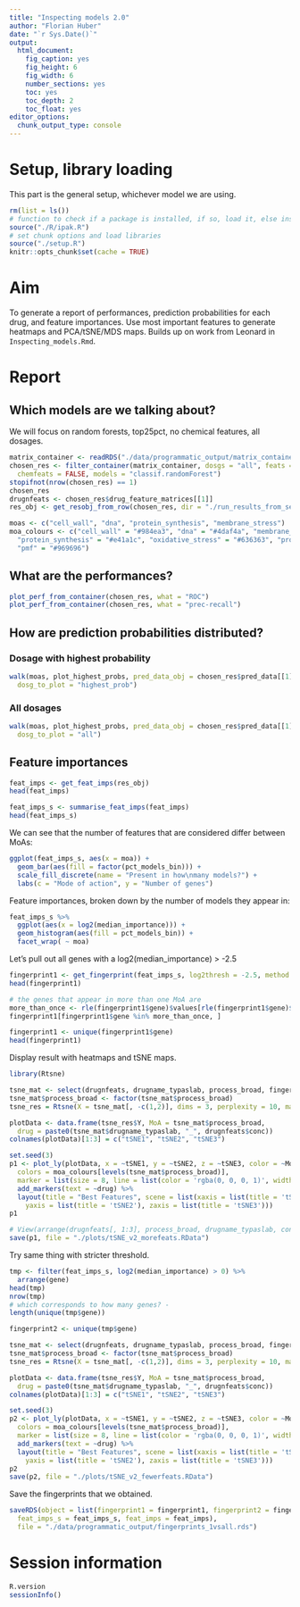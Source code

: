 ```yaml
---
title: "Inspecting models 2.0"
author: "Florian Huber"
date: "`r Sys.Date()`"
output:
  html_document:
    fig_caption: yes
    fig_height: 6
    fig_width: 6
    number_sections: yes
    toc: yes
    toc_depth: 2
    toc_float: yes
editor_options: 
  chunk_output_type: console
---
```


# Setup, library loading

This part is the general setup, whichever model we are using.

```r
rm(list = ls())
# function to check if a package is installed, if so, load it, else install and then load it
source("./R/ipak.R")
# set chunk options and load libraries
source("./setup.R")
knitr::opts_chunk$set(cache = TRUE)
```

# Aim

To generate a report of performances, prediction probabilities for each drug, and feature 
importances. Use most important features to generate heatmaps and PCA/tSNE/MDS maps. Builds up on 
work from Leonard in `Inspecting_models.Rmd`.


# Report

## Which models are we talking about?

We will focus on random forests, top25pct, no chemical features, all dosages. 

```r
matrix_container <- readRDS("./data/programmatic_output/matrix_container_ext.rds")
chosen_res <- filter_container(matrix_container, dosgs = "all", feats = "top25pct", 
  chemfeats = FALSE, models = "classif.randomForest")
stopifnot(nrow(chosen_res) == 1)
chosen_res
drugnfeats <- chosen_res$drug_feature_matrices[[1]]
res_obj <- get_resobj_from_row(chosen_res, dir = "./run_results_from_server/matrix_container_result/")

moas <- c("cell_wall", "dna", "protein_synthesis", "membrane_stress")
moa_colours <- c("cell_wall" = "#984ea3", "dna" = "#4daf4a", "membrane_stress" = "#377eb8", 
  "protein_synthesis" = "#e41a1c", "oxidative_stress" = "#636363", "protein_qc" = "#252525", 
  "pmf" = "#969696")
```

## What are the performances?

```r
plot_perf_from_container(chosen_res, what = "ROC")
plot_perf_from_container(chosen_res, what = "prec-recall")
```

## How are prediction probabilities distributed? 

### Dosage with highest probability

```r
walk(moas, plot_highest_probs, pred_data_obj = chosen_res$pred_data[[1]], 
  dosg_to_plot = "highest_prob")
```

### All dosages

```r
walk(moas, plot_highest_probs, pred_data_obj = chosen_res$pred_data[[1]], 
  dosg_to_plot = "all")
```

## Feature importances

```r
feat_imps <- get_feat_imps(res_obj)
head(feat_imps)

feat_imps_s <- summarise_feat_imps(feat_imps)
head(feat_imps_s)
```

We can see that the number of features that are considered differ between MoAs:

```r
ggplot(feat_imps_s, aes(x = moa)) + 
  geom_bar(aes(fill = factor(pct_models_bin))) + 
  scale_fill_discrete(name = "Present in how\nmany models?") + 
  labs(c = "Mode of action", y = "Number of genes")
```

Feature importances, broken down by the number of models they appear in:

```r
feat_imps_s %>%
  ggplot(aes(x = log2(median_importance))) + 
  geom_histogram(aes(fill = pct_models_bin)) + 
  facet_wrap( ~ moa)
```

Let's pull out all genes with a log2(median_importance) > -2.5

```r
fingerprint1 <- get_fingerprint(feat_imps_s, log2thresh = -2.5, method = "thresh")
head(fingerprint1)

# the genes that appear in more than one MoA are
more_than_once <- rle(fingerprint1$gene)$values[rle(fingerprint1$gene)$lengths > 1]
fingerprint1[fingerprint1$gene %in% more_than_once, ]

fingerprint1 <- unique(fingerprint1$gene)
head(fingerprint1)
```

Display result with heatmaps and tSNE maps.

```r
library(Rtsne)

tsne_mat <- select(drugnfeats, drugname_typaslab, process_broad, fingerprint1)
tsne_mat$process_broad <- factor(tsne_mat$process_broad)
tsne_res = Rtsne(X = tsne_mat[, -c(1,2)], dims = 3, perplexity = 10, max_iter = 2000)

plotData <- data.frame(tsne_res$Y, MoA = tsne_mat$process_broad, 
  drug = paste0(tsne_mat$drugname_typaslab, "_", drugnfeats$conc))
colnames(plotData)[1:3] = c("tSNE1", "tSNE2", "tSNE3")

set.seed(3)
p1 <- plot_ly(plotData, x = ~tSNE1, y = ~tSNE2, z = ~tSNE3, color = ~MoA, 
  colors = moa_colours[levels(tsne_mat$process_broad)], 
  marker = list(size = 8, line = list(color = 'rgba(0, 0, 0, 1)', width = 1.5))) %>% 
  add_markers(text = ~drug) %>% 
  layout(title = "Best Features", scene = list(xaxis = list(title = 'tSNE1'), 
    yaxis = list(title = 'tSNE2'), zaxis = list(title = 'tSNE3')))
p1

# View(arrange(drugnfeats[, 1:3], process_broad, drugname_typaslab, conc))
save(p1, file = "./plots/tSNE_v2_morefeats.RData")
```

Try same thing with stricter threshold.

```r
tmp <- filter(feat_imps_s, log2(median_importance) > 0) %>%
  arrange(gene)
head(tmp)
nrow(tmp)
# which corresponds to how many genes? - 
length(unique(tmp$gene))

fingerprint2 <- unique(tmp$gene)

tsne_mat <- select(drugnfeats, drugname_typaslab, process_broad, fingerprint2)
tsne_mat$process_broad <- factor(tsne_mat$process_broad)
tsne_res = Rtsne(X = tsne_mat[, -c(1,2)], dims = 3, perplexity = 10, max_iter = 2000)

plotData <- data.frame(tsne_res$Y, MoA = tsne_mat$process_broad, 
  drug = paste0(tsne_mat$drugname_typaslab, "_", drugnfeats$conc))
colnames(plotData)[1:3] = c("tSNE1", "tSNE2", "tSNE3")

set.seed(3)
p2 <- plot_ly(plotData, x = ~tSNE1, y = ~tSNE2, z = ~tSNE3, color = ~MoA, 
  colors = moa_colours[levels(tsne_mat$process_broad)], 
  marker = list(size = 8, line = list(color = 'rgba(0, 0, 0, 1)', width = 1.5))) %>% 
  add_markers(text = ~drug) %>% 
  layout(title = "Best Features", scene = list(xaxis = list(title = 'tSNE1'), 
    yaxis = list(title = 'tSNE2'), zaxis = list(title = 'tSNE3')))
p2
save(p2, file = "./plots/tSNE_v2_fewerfeats.RData")
```

Save the fingerprints that we obtained.

```r
saveRDS(object = list(fingerprint1 = fingerprint1, fingerprint2 = fingerprint2, 
  feat_imps_s = feat_imps_s, feat_imps = feat_imps), 
  file = "./data/programmatic_output/fingerprints_1vsall.rds")
```



# Session information

```r
R.version
sessionInfo()
```

